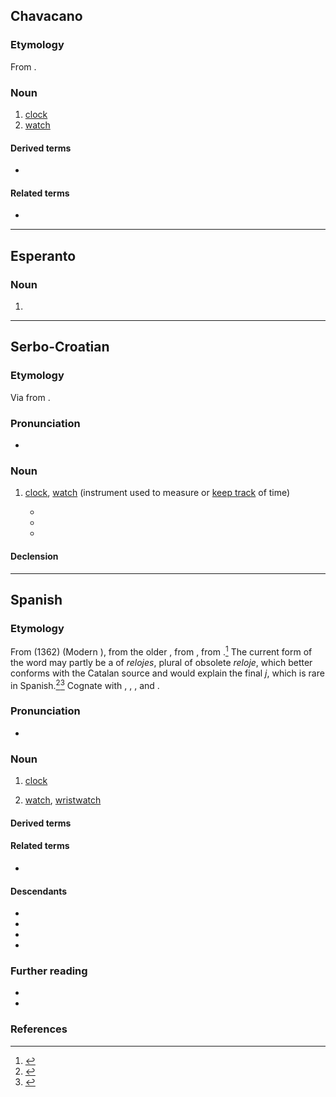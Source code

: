 ==Chavacano==

===Etymology===
From {{inh|cbk|es|reloj}}.

===Noun===
{{head|cbk|noun}}

# [[clock]]
# [[watch]]

====Derived terms====
* {{l|cbk|reloj de pulso}}

====Related terms====
* {{l|cbk|relojero}}

{{C|cbk|Clocks|Time}}
----

==Esperanto==

===Noun===
{{eo-head}}

# {{eo-form of|rel|oj}}

----

==Serbo-Croatian==

===Etymology===
Via {{bor|sh|dlm|-}} from {{der|sh|grc-koi|ὡρολόγιον}}.

===Pronunciation===
* {{sh-IPA|rèlōj}}

===Noun===
{{sh-noun|g=m|head=rèlōj}}

# {{lb|sh|regional|Chakavian|Croatia}} [[clock]], [[watch]] (instrument used to measure or [[keep track]] of time)
#: {{syn|sh|sȃt}}
#* {{quote-journal|sh|year=1908|work=Zbornik za narodni život i običaje južnih slavena|page=210|passage=Trevi ga jedan gospodin pa mu reče: „Ajde ti sa mnom!” I odoše u jednu krčmu. Izvadi taj gospodin '''reloj''' pa gleda […]}}
#* {{quote-book|sh|author={{w|Milan Begović}}|title=Dunja u kovčegu|year=1921|passage=Šta, gledaš moje ruke? Sve su pocrnjele — trijebili smo mlade orahe. Ali kad sazriju ti ćeš mi već napraviti grontulju! Danas sam ti opet bolestan — najeli smo se oskoruša. Daj mi forint — danas je Rožarica. Kupit ću harmoniku i '''reloj'''. I Krste ima '''reloj'''. A Jozo harmoniku.}}
#* {{quote-journal|sh|year=1997|work={{w|Zadarska smotra|lang=hr}}|volume=46 [= Domaća Rič 4]|page=390|passage=Zvono je ocarinjeno i tri puta na dan opominjalo da se izmoli Zdravomarija. Ono zvonjenje za podne bijaše kao seoski '''''reloj''''', jer su domaćice hrlile da ne zakasnu s ručkom.}}

====Declension====
{{sh-decl-noun
|rèlōj|relòji
|relòja|relójā
|relòju|relòji
|rèlōj|relòje
|relòju|relòji
|relòju|relòjima
|relòjem|relòjima}}

{{c|sh|Time}}

----

==Spanish==

===Etymology===
From {{bor|es|roa-oca|relotge}} (1362) (Modern {{cog|ca|rellotge}}), from the older {{m|roa-oca|orollotge}}, from {{der|es|la|hōrologium}}, from {{der|es|grc|ὡρολόγιον}}.<ref>{{cite-book
|last=Gómez de Silva
|first=Guido
|year=1988
|title=Breve diccionario etimológico de la lengua española
|publisher=[[w:Fondo de Cultura Económica|Fondo de Cultura Económica]]
|location=Mexico
|language=es
|isbn=968-16-2812-8
}}</ref> The current form of the word may partly be a {{glossary|back-formation}} of ''relojes'', plural of obsolete ''reloje'', which better conforms with the Catalan source and would explain the final ''j'', which is rare in Spanish.<ref>{{R:es:BDELC}}</ref><ref>{{cite-book
|last=Musa
|first=Héctor Eduardo
|year=2006
|title=Cómo mira y ve el argentino
|url=http://books.google.com/books?id=4MpdmSu66FQC&pg=PA101&lpg=PA101&dq=1362+relotge&source=bl&ots=qUw5xXkWUA&sig=lXEVYVT0UXSbygQQrPTJDnFgI6k&hl=en&ei=B8CwTuXREeWQsQK9-dm4AQ&sa=X&oi=book_result&ct=result&resnum=3&ved=0CDYQ6AEwAg#v=onepage&q=1362%20relotge&f=false
|publisher=Editorial Dunken
|location=Buenos Aires, Argentina
|language=es
|isbn=9870216218
}}</ref>
Cognate with {{cog|roa-opt|relojo}}, {{cog|pt|relógio}}, {{cog|fr|horloge}}, {{cog|it|orologio}} and {{cog|ro|orologiu}}.

===Pronunciation===
{{es-IPA}}
* {{audio|es|LL-Q1321 (spa)-AdrianAbdulBaha-reloj.wav|Audio (Colombia)}}

===Noun===
{{es-noun|m}}

# [[clock]]
#: {{syn|es|pandil|q1=Isleño}}
# [[watch]], [[wristwatch]]
#: {{syn|es|reloj de pulsera|peluco|q2=colloquial}}

====Derived terms====
{{der3|es
|contra el reloj
|contrarreloj
|en el sentido de las agujas del reloj
|en sentido contrario a las agujas del reloj
|reloj analógico
|reloj atómico
|reloj cucú
|reloj de agua
|reloj de arena
|reloj de bolsillo
|reloj de campana
|reloj de cuco
|reloj de longitudes
|reloj de música
|reloj de pared
|reloj de péndola
|reloj de péndulo
|reloj de pie
|reloj de pulsera
|reloj de repetición
|reloj de sol
|reloj despertador
|reloj digital
|relojero
|reloj magistral
|reloj marino
|reloj molecular
|reloj solar
|relojería
|relojear}}

====Related terms====
* {{l|es|hora}}

====Descendants====
* {{desc|cbk|reloj}}
* {{desc|ceb|relo|bor=1}}
* {{desc|pt|relógio|bor=1}}
* {{desc|tl|relo|bor=1}}

===Further reading===
* {{pedia|lang=es}}
* {{R:DRAE}}

===References===
<references />

{{C|es|Clocks|Time}}
